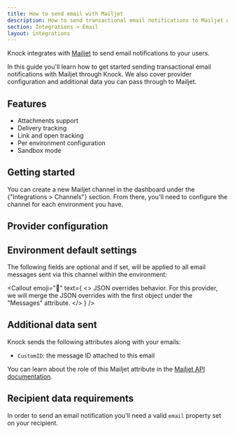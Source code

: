 ```yaml
---
title: How to send email with Mailjet
description: How to send transactional email notifications to Mailjet with Knock.
section: Integrations > Email
layout: integrations
---
```


Knock integrates with [Mailjet](https://mailjet.com/) to send email notifications to your users.

In this guide you'll learn how to get started sending transactional email notifications with Mailjet through Knock. We also cover provider configuration and additional data you can pass through to Mailjet.

## Features

- Attachments support
- Delivery tracking
- Link and open tracking
- Per environment configuration
- Sandbox mode

## Getting started

You can create a new Mailjet channel in the dashboard under the {"Integrations > Channels"} section. From there, you'll need to configure the channel for each environment you have.

## Provider configuration

<Attributes>
  <Attribute
    name="API key"
    type="string*"
    description="The public API key for your Mailjet account"
  />
  <Attribute
    name="API secret key"
    type="string*"
    description="The secret API key for your Mailjet account"
  />
  <Attribute
    name="Open tracking"
    type="boolean"
    description="Should the provider track opens on their service?"
  />
  <Attribute
    name="Link tracking"
    type="boolean"
    description="Should the provider track link clicks on their service?"
  />
  <Attribute
    name="From email address"
    type="string | liquid*"
    description="The sender email address (can use Liquid tags)"
  />
  <Attribute
    name="From name"
    type="string | liquid"
    description="The sender name (can use Liquid tags)"
  />
</Attributes>

## Environment default settings

The following fields are optional and if set, will be applied to all email messages sent via this channel within the environment:

<Attributes>
  <Attribute
    name="Reply-to address"
    type="string | liquid"
    description="The reply-to email address (can use Liquid tags)"
  />
  <Attribute
    name="CC address"
    type="string | liquid"
    description="The cc email address (can use Liquid tags)"
  />
  <Attribute
    name="BCC address"
    type="string | liquid"
    description="The bcc email address (can use Liquid tags)"
  />
  <Attribute
    name="JSON overrides"
    type="string | liquid"
    description="Provider API's paramater overrides"
  />
</Attributes>

<Callout
  emoji="🌠"
  text={
    <>
      <span className="font-bold">JSON overrides behavior.</span> For this
      provider, we will merge the JSON overrides with the first object under the
      "Messages" attribute.
    </>
  }
/>

## Additional data sent

Knock sends the following attributes along with your emails:

- `CustomID`: the message ID attached to this email

You can learn about the role of this Mailjet attribute in the [Mailjet API documentation](https://dev.mailjet.com/).

## Recipient data requirements

In order to send an email notification you'll need a valid `email` property set on your recipient.
